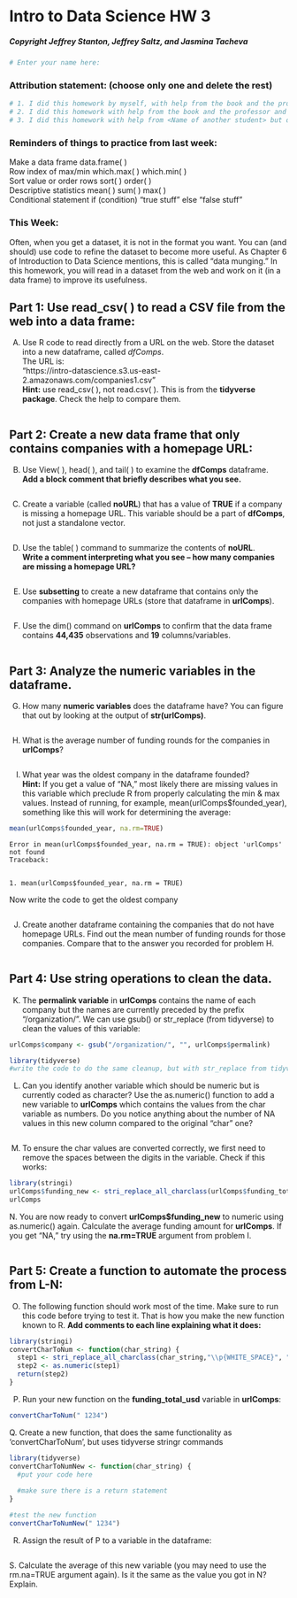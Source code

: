 # Intro to Data Science HW 3

##### Copyright Jeffrey Stanton, Jeffrey Saltz, and Jasmina Tacheva


```r
# Enter your name here: 
```

### Attribution statement: (choose only one and delete the rest)


```r
# 1. I did this homework by myself, with help from the book and the professor.
# 2. I did this homework with help from the book and the professor and these Internet sources:
# 3. I did this homework with help from <Name of another student> but did not cut and paste any code.
```

### Reminders of things to practice from last week: 
Make a data frame		data.frame( ) <br>
Row index of max/min	which.max( )  which.min( )<br>
Sort value or order rows	sort( )   order( )<br>
Descriptive statistics 	mean( ) sum( ) max( ) <br>
Conditional statement	if (condition) “true stuff” else “false stuff”<br>

### This Week: 
Often, when you get a dataset, it is not in the format you want. You can (and should) use code to refine the dataset to become more useful. As Chapter 6 of Introduction to Data Science mentions, this is called “data munging.” In this homework, you will read in a dataset from the web and work on it (in a data frame) to improve its usefulness.


## Part 1: Use read_csv( ) to read a CSV file from the web into a data frame:

A.	Use R code to read directly from a URL on the web. Store the dataset into a new dataframe, called *dfComps*. <br>
The URL is:    <br>
"https://intro-datascience.s3.us-east-2.amazonaws.com/companies1.csv" <br>
**Hint:** use read_csv( ), not read.csv( ). This is from the **tidyverse package**. Check the help to compare them.



```r

```

## Part 2: Create a new data frame that only contains companies with a homepage URL:

B.	Use View( ), head( ), and tail( ) to examine the **dfComps** dataframe. <br>
**Add a block comment that briefly describes what you see.**


```r

```

C.	Create a variable (called **noURL**) that has a value of **TRUE** if a company is missing a homepage URL. This variable should be a part of **dfComps**, not just a standalone vector.


```r

```

D.	Use the table( ) command to summarize the contents of **noURL**. <br>
**Write a comment interpreting what you see – how many companies are missing a homepage URL?**


```r

```

E.	Use **subsetting** to create a new dataframe that contains only the companies with homepage URLs (store that dataframe in **urlComps**).


```r

```

F.	Use the dim() command on **urlComps** to confirm that the data frame contains **44,435** observations and **19** columns/variables.


```r

```

## Part 3: Analyze the numeric variables in the dataframe.

G.	How many **numeric variables** does the dataframe have? You can figure that out by looking at the output of **str(urlComps)**. 


```r

```

H.	What is the average number of funding rounds for the companies in **urlComps**?


```r

```

I.	What year was the oldest company in the dataframe founded? <br>
**Hint:** If you get a value of “NA,” most likely there are missing values in this variable which preclude R from properly calculating the min & max values. Instead of running, for example, mean(urlComps$founded_year), something like this will work for determining the average: 


```r
mean(urlComps$founded_year, na.rm=TRUE)
```


    Error in mean(urlComps$founded_year, na.rm = TRUE): object 'urlComps' not found
    Traceback:


    1. mean(urlComps$founded_year, na.rm = TRUE)


Now write the code to get the oldest company


```r

```

J.	Create another dataframe containing the companies that do not have homepage URLs. Find out the mean number of funding rounds for those companies. Compare that to the answer you recorded for problem H.


```r

```

## Part 4:  Use string operations to clean the data.

K.	The **permalink variable** in **urlComps** contains the name of each company but the names are currently preceded by the prefix “/organization/”. We can use gsub() or str_replace (from tidyverse) to clean the values of this variable:


```r
urlComps$company <- gsub("/organization/", "", urlComps$permalink)

library(tidyverse)
#write the code to do the same cleanup, but with str_replace from tidyverse


```

L.	Can you identify another variable which should be numeric but is currently coded as character? Use the as.numeric() function to add a new variable to **urlComps** which contains the values from the char variable as numbers. Do you notice anything about the number of NA values in this new column compared to the original “char” one?  


```r

```

M.	To ensure the char values are converted correctly, we first need to remove the spaces between the digits in the variable. Check if this works:


```r
library(stringi)
urlComps$funding_new <- stri_replace_all_charclass(urlComps$funding_total_usd,"\\p{WHITE_SPACE}", "")
urlComps
```

N. You are now ready to convert **urlComps$funding_new** to numeric using as.numeric() again. Calculate the average funding amount for **urlComps**. If you get “NA,” try using the **na.rm=TRUE** argument from problem I.


```r

```

## Part 5:  Create a function to automate the process from L-N:

O.	The following function should work most of the time. Make sure to run this code before trying to test it. That is how you make the new function known to R. **Add comments to each line explaining what it does:**


```r
library(stringi)
convertCharToNum <- function(char_string) {
  step1 <- stri_replace_all_charclass(char_string,"\\p{WHITE_SPACE}", "")
  step2 <- as.numeric(step1)
  return(step2)
}
```

P.	Run your new function on the **funding_total_usd** variable in **urlComps**:


```r
convertCharToNum(" 1234")
```

Q. Create a new function, that does the same functionality as 'convertCharToNum', but uses tidyverse stringr commands


```r
library(tidyverse)
convertCharToNumNew <- function(char_string) {
  #put your code here
  
  #make sure there is a return statement
}
```


```r
#test the new function
convertCharToNumNew(" 1234")
```

R.	Assign the result of P to a variable in the dataframe:


```r

```

S. Calculate the average of this new variable (you may need to use the rm.na=TRUE argument again). Is it the same as the value you got in N? Explain.


```r

```
